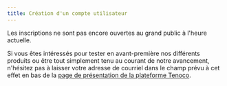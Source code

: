 ```yaml
---
title: Création d'un compte utilisateur
---
```


Les inscriptions ne sont pas encore ouvertes au grand public à l'heure actuelle.

Si vous êtes intéressés pour tester en avant-première nos différents produits ou être tout simplement tenu au courant de notre avancement, n'hésitez pas à laisser votre adresse de courriel dans le champ prévu à cet effet en bas de la [page de présentation de la plateforme Tenoco](https://tenoco.net/).
